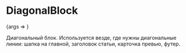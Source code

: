 
<Meta title="DiagonalBlock" component={DiagonalBlock} />

# DiagonalBlock

<Canvas>
  <Story name="Basic" args={{ children: 'Контент', topLine: false, bottomLine: false }}>
    {args => <DiagonalBlock {...args} />}
  </Story>
</Canvas>

Диагональный блок. Используется везде, где нужны диагональные линии: шапка на главной, заголовок статьи, карточка превью, футер.

<ArgsTable story="." />
